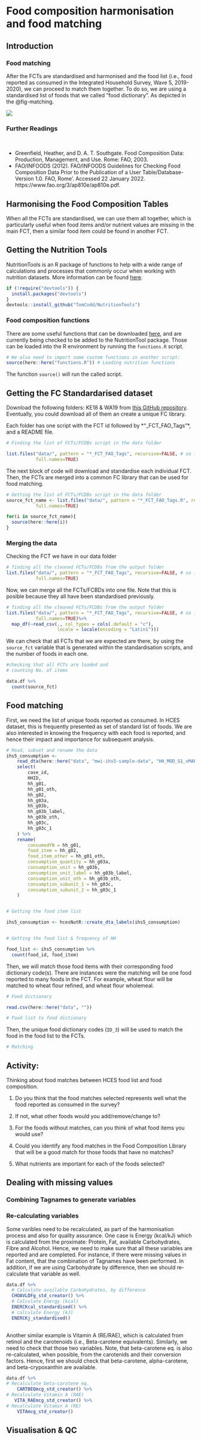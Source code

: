 
# Food composition harmonisation and food matching

## Introduction


### Food matching

After the FCTs are standardised and harmonised and the food list (i.e., food reported as consumed in the Integrated Household Survey, Wave 5, 2019-2020), we can proceed to match them together. To do so, we are using a standardised list of foods that we called "food dictionary". As depicted in the @fig-matching.

![](images/food-matching.png){#fig-matching}


### Further Readings

<br>

-   Greenfield, Heather, and D. A. T. Southgate. Food Composition Data: Production, Management, and Use. Rome: FAO, 2003.
-   FAO/INFOODS (2012). FAO/INFOODS Guidelines for Checking Food Composition Data Prior to the Publication of a User Table/Database-Version 1.0. FAO, Rome'. Accessed 22 January 2022. https://www.fao.org/3/ap810e/ap810e.pdf.


## Harmonising the Food Composition Tables

When all the FCTs are standardised, we can use them all together, which is particularly useful when food items and/or nutrient values are missing in the main FCT, then a similar food item could be found in another FCT.

## Getting the Nutrition Tools

NutritionTools is an R package of functions to help with a wide range of calculations and processes that commonly occur when working with nutrition datasets. More information can be found [here](https://tomcodd.github.io/NutritionTools/).

```r

if (!require("devtools")) {
  install.packages("devtools")
}
devtools::install_github("TomCodd/NutritionTools")

```

### Food composition functions

There are some useful functions that can be downloaded [here](https://github.com/LuciaSegovia/UoN-FAO/tree/main/functions), and are currently being checked to be added to the NutritionTool package. Those can be loaded into the R environment by running the `functions.R` script.

```r

# We also need to import some custom functions in another script:
source(here::here("functions.R")) # Loading nutrition functions

```

The function `source()` will run the called script.

## Getting the FC Standardarised dataset

Download the following folders: KE18 & WA19 from [this GitHub repository](https://github.com/LuciaSegovia/fct/tree/master/FCTs). Eventually, you could download all of them an create a unique FC library. 

Each folder has one script with the FCT id followed by *"_FCT_FAO_Tags"*, and a README file.

```r

# Finding the list of FCTs/FCDBs script in the data folder

list.files("data/", pattern = "*_FCT_FAO_Tags", recursive=FALSE, # so it is not looking into the subfolders
           full.names=TRUE)

```

 
The next block of code will download and standardise each individual FCT. Then, the FCTs are merged into a common FC library that can be used for food matching.

```r

# Getting the list of FCTs/FCDBs script in the data folder
source_fct_name <- list.files("data/", pattern = "*_FCT_FAO_Tags.R", recursive=FALSE, # so it is not looking into the subfolders
           full.names=TRUE)

for(i in source_fct_name){
  source(here::here(i))
}

```
 

### Merging the data
 
Checking the FCT we have in our data folder

```r

# finding all the cleaned FCTs/FCDBs from the output folder
list.files("data/", pattern = "*_FCT_FAO_Tags", recursive=FALSE, # so it is not looking into the subfolders.
           full.names=TRUE)


```

Now, we can merge all the FCTs/FCBDs into one file. Note that this is posible because they all have been standardised previously. 

```r

# finding all the cleaned FCTs/FCDBs from the output folder
list.files("data/", pattern = "*_FCT_FAO_Tags", recursive=FALSE, # so it is not taking the fcts in the folder
           full.names=TRUE)%>% 
  map_df(~read_csv(., col_types = cols(.default = "c"), 
                   locale = locale(encoding = "Latin1"))) 

```

We can check that all FCTs that we are expected are there, by using the `source_fct` variable that is generated within the standardisation scripts, and the number of foods in each one. 

```r

#checking that all FCTs are loaded and 
# counting No. of items 

data.df %>%  
  count(source_fct) 

```


## Food matching

First, we need the list of unique foods reported as consumed. In HCES dataset, this is frequently presented as set of standard list of foods. We are also interested in knowing the frequency with each food is reported, and hence their impact and importance for subsequent analysis. 

```r

# Read, subset and rename the data
ihs5_consumption <-
    read_dta(here::here("data", "mwi-ihs5-sample-data", "HH_MOD_G1_vMAPS.dta")) |>
    select(
        case_id,
        HHID,
        hh_g01,
        hh_g01_oth,
        hh_g02,
        hh_g03a,
        hh_g03b,
        hh_g03b_label,
        hh_g03b_oth,
        hh_g03c,
        hh_g03c_1
    ) %>%
    rename(
        consumedYN = hh_g01,
        food_item = hh_g02,
        food_item_other = hh_g01_oth,
        consumption_quantity = hh_g03a,
        consumption_unit = hh_g03b,
        consumption_unit_label = hh_g03b_label,
        consumption_unit_oth = hh_g03b_oth,
        consumption_subunit_1 = hh_g03c,
        consumption_subunit_2 = hh_g03c_1
    )


# Getting the food item list

ihs5_consumption <- hcesNutR::create_dta_labels(ihs5_consumption)


# Getting the food list & frequency of HH

food_list <- ihs5_consumption %>%
  count(food_id, food_item)

```

Then, we will match those food items with their corresponding food dictionary code(s). There are instances were the matching will be one food reported to many foods in the FCT. For example, wheat flour will be matched to wheat flour refined, and wheat flour wholemeal.

```r

# Food dictionary

read.csv(here::here("data", ""))

# Food list to food dictionary

```

Then, the unique food dictionary codes (`ID_3`) will be used to match the food in the food list to the FCTs. 

```r

# Matching 


```


::: callout-note
## Activity:

Thinking about food matches between HCES food list and food composition.

1.  Do you think that the food matches selected represents well what the food reported as consumed in the survey?

2.  If not, what other foods would you add/remove/change to?

3.  For the foods without matches, can you think of what food items you would use?

4.  Could you identify any food matches in the Food Composition Library that will be a good match for those foods that have no matches?

5.  What nutrients are important for each of the foods selected?

:::



## Dealing with missing values

### Combining Tagnames to generate variables

### Re-calculating variables

Some varibles need to be recalculated, as part of the harmonisation process and also for quality assurance. One case is Energy (kcal/kJ) which is calculated from the proximate: Protein, Fat, available Carbohydrates, Fibre and Alcohol. Hence, we need to make sure that all these variables are reported and are completed. For instance, if there were missing values in Fat content, that the combination of Tagnames have been performed. In addition, if we are using Carbohydrate by difference, then we should re-calculate that variable as well. 


```r

data.df %>% 
  # Calculate available Carbohydrates, by difference
  CHOAVLDFg_std_creator() %>%  
  # Calculate Energy (kcal)
  ENERCKcal_standardised() %>% 
  # calculate Energy (kJ)
  ENERCKj_standardised() 
  

```

Another similar example is Vitamin A (RE/RAE), which is calculated from retinol and the carotenoids (i.e., Beta-carotene equivalents). Similarly, we need to check that those two variables. Note, that beta-carotene eq. is also re-calculated, when possible, from the carotenids and their conversion factors. Hence, first we should check that beta-carotene, alpha-carotene, and beta-crypoxanthin are available. 

```r

data.df %>% 
# Recalculate beta-carotene eq.
    CARTBEQmcg_std_creator() %>% 
# Recalculate Vitamin A (RAE)
   VITA_RAEmcg_std_creator() %>%  
# Recalculate Vitamin A (RE)
    VITAmcg_std_creator()

```


## Visualisation & QC




